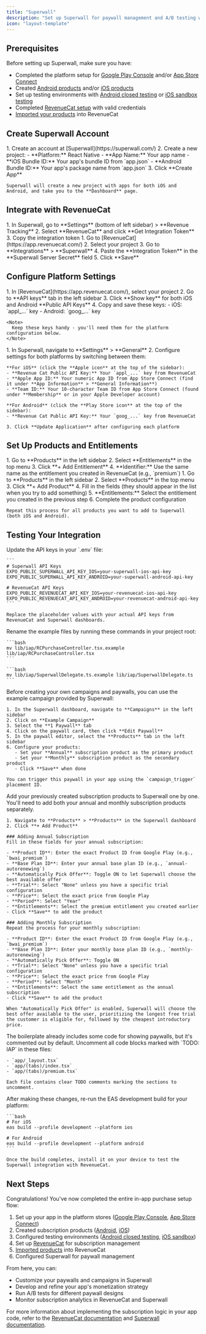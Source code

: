 ```yaml
---
title: "Superwall"
description: "Set up Superwall for paywall management and A/B testing with RevenueCat integration"
icon: "layout-template"
---
```


## Prerequisites

Before setting up Superwall, make sure you have:

- Completed the platform setup for [Google Play Console](./google-play-console-setup) and/or [App Store Connect](./app-store-connect-setup)
- Created [Android products](./android-products) and/or [iOS products](./ios-products)
- Set up testing environments with [Android closed testing](./closed-testing) or [iOS sandbox testing](./ios-sandbox)
- Completed [RevenueCat setup](./revenuecat) with valid credentials
- [Imported your products](./import-products-rc) into RevenueCat

## Create Superwall Account

<Steps>
  <Step title="Create Account and Project">
    1. Create an account at [Superwall](https://superwall.com/)
    2. Create a new project:
       - **Platform:** React Native
       - **App Name:** Your app name
       - **iOS Bundle ID:** Your app's bundle ID from `app.json`
       - **Android Bundle ID:** Your app's package name from `app.json`
    3. Click **Create App**
    
    Superwall will create a new project with apps for both iOS and Android, and take you to the **Dashboard** page.
  </Step>
</Steps>

## Integrate with RevenueCat

<Steps>
  <Step title="Get Integration Token">
    1. In Superwall, go to **Settings** (bottom of left sidebar) > **Revenue Tracking**
    2. Select **RevenueCat** and click **Get Integration Token**
    3. Copy the integration token
  </Step>

  <Step title="Configure RevenueCat Integration">
    1. Go to [RevenueCat](https://app.revenuecat.com/)
    2. Select your project
    3. Go to **Integrations** > **Superwall**
    4. Paste the **Integration Token** in the **Superwall Server Secret** field
    5. Click **Save**
  </Step>
</Steps>

## Configure Platform Settings

<Steps>
  <Step title="Get RevenueCat API Keys">
    1. In [RevenueCat](https://app.revenuecat.com/), select your project
    2. Go to **API keys** tab in the left sidebar
    3. Click **Show key** for both iOS and Android **Public API Keys**
    4. Copy and save these keys:
       - iOS: `appl_...` key
       - Android: `goog_...` key
    
    <Note>
      Keep these keys handy - you'll need them for the platform configuration below.
    </Note>
  </Step>

  <Step title="Configure Platform Settings">
    1. In Superwall, navigate to **Settings** > **General**
    2. Configure settings for both platforms by switching between them:
    
    **For iOS** (click the **Apple icon** at the top of the sidebar):
    - **Revenue Cat Public API Key:** Your `appl_...` key from RevenueCat
    - **Apple App ID:** Your numeric App ID from App Store Connect (find it under **App Information** > **General Information**)
    - **Team ID:** Your 10-character Team ID from App Store Connect (found under **Membership** or in your Apple Developer account)
    
    **For Android** (click the **Play Store icon** at the top of the sidebar):
    - **Revenue Cat Public API Key:** Your `goog_...` key from RevenueCat
    
    3. Click **Update Application** after configuring each platform
  </Step>
</Steps>

## Set Up Products and Entitlements

<Steps>
  <Step title="Create Entitlement">
    1. Go to **Products** in the left sidebar
    2. Select **Entitlements** in the top menu
    3. Click **+ Add Entitlement**
    4. **Identifier:** Use the same name as the entitlement you created in RevenueCat (e.g., `premium`)
  </Step>

  <Step title="Add Products">
    1. Go to **Products** in the left sidebar
    2. Select **Products** in the top menu
    3. Click **+ Add Product**
    4. Fill in the fields (they should appear in the list when you try to add something)
    5. **Entitlements:** Select the entitlement you created in the previous step
    6. Complete the product configuration
    
    Repeat this process for all products you want to add to Superwall (both iOS and Android).
  </Step>
</Steps>

## Testing Your Integration

<Steps>
  <Step title="Configure Environment Variables">
    Update the API keys in your `.env` file:
    
    ```
    # Superwall API Keys
    EXPO_PUBLIC_SUPERWALL_API_KEY_IOS=your-superwall-ios-api-key
    EXPO_PUBLIC_SUPERWALL_API_KEY_ANDROID=your-superwall-android-api-key

    # RevenueCat API Keys
    EXPO_PUBLIC_REVENUECAT_API_KEY_IOS=your-revenuecat-ios-api-key
    EXPO_PUBLIC_REVENUECAT_API_KEY_ANDROID=your-revenuecat-android-api-key
    ```
    
    Replace the placeholder values with your actual API keys from RevenueCat and Superwall dashboards.
  </Step>

  <Step title="Rename Example Files">
    Rename the example files by running these commands in your project root:
    
    ```bash
    mv lib/iap/RCPurchaseController.tsx.example lib/iap/RCPurchaseController.tsx
    ```
    
    ```bash
    mv lib/iap/SuperwallDelegate.ts.example lib/iap/SuperwallDelegate.ts
    ```
  </Step>

  <Step title="Configure Example Campaign and Paywall">
    Before creating your own campaigns and paywalls, you can use the example campaign provided by Superwall:
    
    1. In the Superwall dashboard, navigate to **Campaigns** in the left sidebar
    2. Click on **Example Campaign**
    3. Select the **1 Paywall** tab
    4. Click on the paywall card, then click **Edit Paywall**
    5. In the paywall editor, select the **Products** tab in the left sidebar
    6. Configure your products:
       - Set your **Annual** subscription product as the primary product
       - Set your **Monthly** subscription product as the secondary product
       - Click **Save** when done
    
    You can trigger this paywall in your app using the `campaign_trigger` placement ID.
  </Step>

  <Step title="Configure Google Play Products in Superwall">
    Add your previously created subscription products to Superwall one by one. You'll need to add both your annual and monthly subscription products separately.
    
    1. Navigate to **Products** > **Products** in the Superwall dashboard
    2. Click **+ Add Product**
    
    ### Adding Annual Subscription
    Fill in these fields for your annual subscription:
    
    - **Product ID**: Enter the exact Product ID from Google Play (e.g., `bwai_premium`)
    - **Base Plan ID**: Enter your annual base plan ID (e.g., `annual-autorenewing`)
    - **Automatically Pick Offer**: Toggle ON to let Superwall choose the best available offer
    - **Trial**: Select "None" unless you have a specific trial configuration
    - **Price**: Select the exact price from Google Play
    - **Period**: Select "Year"
    - **Entitlements**: Select the premium entitlement you created earlier
    - Click **Save** to add the product
    
    ### Adding Monthly Subscription
    Repeat the process for your monthly subscription:
    
    - **Product ID**: Enter the exact Product ID from Google Play (e.g., `bwai_premium`)
    - **Base Plan ID**: Enter your monthly base plan ID (e.g., `monthly-autorenewing`)
    - **Automatically Pick Offer**: Toggle ON
    - **Trial**: Select "None" unless you have a specific trial configuration
    - **Price**: Select the exact price from Google Play 
    - **Period**: Select "Month"
    - **Entitlements**: Select the same entitlement as the annual subscription
    - Click **Save** to add the product
    
    When "Automatically Pick Offer" is enabled, Superwall will choose the best offer available to the user, prioritizing the longest free trial the customer is eligible for, followed by the cheapest introductory price.
  </Step>

  <Step title="Uncomment Feature Code">
    The boilerplate already includes some code for showing paywalls, but it's commented out by default.
    Uncomment all code blocks marked with `TODO: IAP` in these files:
    
    - `app/_layout.tsx`
    - `app/(tabs)/index.tsx`
    - `app/(tabs)/premium.tsx`
    
    Each file contains clear TODO comments marking the sections to uncomment.
  </Step>

  <Step title="Build and Test">
    After making these changes, re-run the EAS development build for your platform:
    
    ```bash
    # For iOS
    eas build --profile development --platform ios
    
    # For Android
    eas build --profile development --platform android
    ```
    
    Once the build completes, install it on your device to test the Superwall integration with RevenueCat.
  </Step>
</Steps>

## Next Steps

Congratulations! You've now completed the entire in-app purchase setup flow:

1. Set up your app in the platform stores ([Google Play Console](./google-play-console-setup), [App Store Connect](./app-store-connect-setup))
2. Created subscription products ([Android](./android-products), [iOS](./ios-products))
3. Configured testing environments ([Android closed testing](./closed-testing), [iOS sandbox](./ios-sandbox))
4. Set up [RevenueCat](./revenuecat) for subscription management
5. [Imported products](./import-products-rc) into RevenueCat
6. Configured Superwall for paywall management

From here, you can:

- Customize your paywalls and campaigns in Superwall
- Develop and refine your app's monetization strategy
- Run A/B tests for different paywall designs
- Monitor subscription analytics in RevenueCat and Superwall

For more information about implementing the subscription logic in your app code, refer to the [RevenueCat documentation](https://www.revenuecat.com/docs/getting-started/quickstart) and [Superwall documentation](https://docs.superwall.com/docs).
